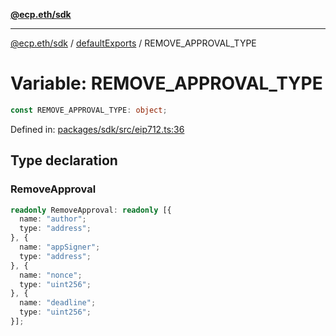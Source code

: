 [**@ecp.eth/sdk**](../../index.mdx)

***

[@ecp.eth/sdk](/sdk-reference/index.mdx) / [defaultExports](/sdk-reference/defaultExports/index.mdx) / REMOVE\_APPROVAL\_TYPE

# Variable: REMOVE\_APPROVAL\_TYPE

```ts
const REMOVE_APPROVAL_TYPE: object;
```

Defined in: [packages/sdk/src/eip712.ts:36](https://github.com/ecp-eth/comments-monorepo/blob/main/packages/sdk/src/eip712.ts#L36)

## Type declaration

### RemoveApproval

```ts
readonly RemoveApproval: readonly [{
  name: "author";
  type: "address";
}, {
  name: "appSigner";
  type: "address";
}, {
  name: "nonce";
  type: "uint256";
}, {
  name: "deadline";
  type: "uint256";
}];
```
